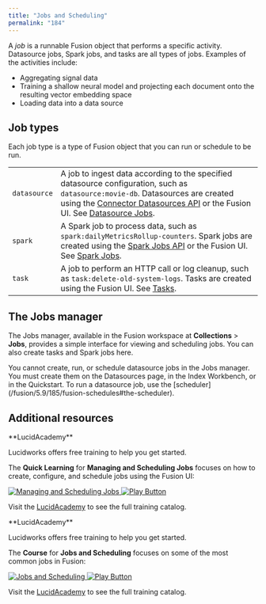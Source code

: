 ```yaml
---
title: "Jobs and Scheduling"
permalink: "184"
---
```


A *job* is a runnable Fusion object that performs a specific activity. Datasource jobs, Spark jobs, and tasks are all types of jobs. Examples of the activities include:

* Aggregating signal data
* Training a shallow neural model and projecting each document onto the resulting vector embedding space
* Loading data into a data source

## Job types

Each job type is a type of Fusion object that you can run or schedule to be run.

|  |  |
| --- | --- |
| `datasource` | A job to ingest data according to the specified datasource configuration, such as `datasource:movie-db`. Datasources are created using the [Connector Datasources API](/fusion/5.9/353/connector-datasources-api) or the Fusion UI.  See [Datasource Jobs](/fusion/5.9/186/datasource-jobs). |
| `spark` | A Spark job to process data, such as `spark:dailyMetricsRollup-counters`. Spark jobs are created using the [Spark Jobs API](/fusion/5.9/312/spark-jobs-api) or the Fusion UI.  See [Spark Jobs](/fusion/5.9/187/spark-jobs). |
| `task` | A job to perform an HTTP call or log cleanup, such as `task:delete-old-system-logs`. Tasks are created using the Fusion UI.  See [Tasks](/fusion/5.9/183/tasks). |

## The Jobs manager

The Jobs manager, available in the Fusion workspace at **Collections** > **Jobs**, provides a simple interface for viewing and scheduling jobs. You can also create tasks and Spark jobs here.

<Note>
You cannot create, run, or schedule datasource jobs in the Jobs manager. You must create them on the Datasources page, in the Index Workbench, or in the Quickstart. To run a datasource job, use the [scheduler](/fusion/5.9/185/fusion-schedules#the-scheduler).
</Note>

## Additional resources

<Note>
**LucidAcademy**

Lucidworks offers free training to help you get started.

The **Quick Learning** for **Managing and Scheduling Jobs** focuses on how to create, configure, and schedule jobs using the Fusion UI:

<Frame>
  <a href="https://academy.lucidworks.com/managing-and-scheduling-jobs" target="_blank">
    <div class="note-image-wrapper">
      <img noZoom src="/assets/images/training-covers/managing-and-scheduling-jobs.jpg" alt="Managing and Scheduling Jobs" class="note-image" />
      <img noZoom src="/images/play-btn.svg" alt="Play Button" class="note-image-overlay" />
    </div>
  </a>
</Frame>


Visit the [LucidAcademy](https://academy.lucidworks.com) to see the full training catalog.
</Note>


<Note>
**LucidAcademy**

Lucidworks offers free training to help you get started.

The **Course** for **Jobs and Scheduling** focuses on some of the most common jobs in Fusion:

<Frame>
  <a href="https://academy.lucidworks.com/jobs-and-scheduling" target="_blank">
    <div class="note-image-wrapper">
      <img noZoom src="/assets/images/training-covers/jobs-and-scheduling.jpeg" alt="Jobs and Scheduling" class="note-image" />
      <img noZoom src="/images/play-btn.svg" alt="Play Button" class="note-image-overlay" />
    </div>
  </a>
</Frame>


Visit the [LucidAcademy](https://academy.lucidworks.com) to see the full training catalog.
</Note>
